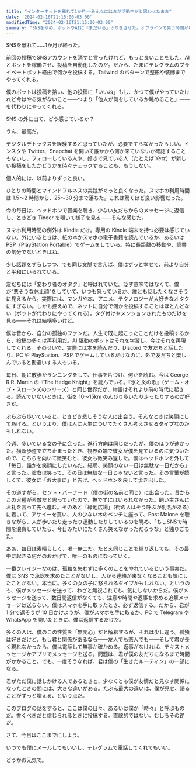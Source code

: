 ```yaml
---
title: "インターネットを離れて1か月——みんなにはまだ活動中だと思わせたまま"
date: '2024-02-16T21:15:00-03:00'
modifiedTime: "2024-02-16T21:15:00-03:00"
summary: "SNSをやめ、ボットやAIに『まだいる』ふりをさせた。オフラインで笑う時間が増えた。"
---
```



SNSを離れて……1か月が経った。

前回の投稿でSNSアカウントを消すと言ったけれど、もっと良いことをした。AIとボットを稼働させ、投稿を自動化したのだ。だから、たまにテレグラムのプライベートボット経由で何かを投稿する。Tailwind のパターンで整形や装飾までやってくれる。

僕のボットは投稿を拾い、他の投稿に「いいね」もし、かつて僕がやっていたけれど今はやる気がないこと——つまり「他人が何をしているか眺めること」——を代わりにやってくれる。

SNS の外に出て、どう感じているか？

うん、最高だ。

デジタルデトックスを経験すると思っていたが、必要ですらなかったらしい。インスタや Twitter、Snapchat を開いて誰かから何か来ていないか確認することもないし、フォローしている人や、好きで見ている人（たとえば Yetz）が新しい投稿をしたかどうかを時々チェックすることも、もうしない。

個人的には、以前よりずっと良い。

ひとりの時間とマインドフルネスの実践がぐっと良くなった。スマホの利用時間は 1.5〜2 時間から、25〜30 分まで落ちた。これは驚くほど良い影響だった。

今の毎日は、ヘッドホンで音楽を聴き、少ない友だちからのメッセージに返信し、ときどき Tinder を覗いて様子を見る——そんな感じだ。

スマホ利用時間の例外は Kindle だけ。専用の Kindle 端末を持つ必要は感じていない。外にいるときは、紙の本かスマホの電子書籍を読んでいるか、あるいは PSP（PlayStation Portable）でゲームをしている。特に長距離の移動や、読書の気分でないときはね。

少し話題をずらしつつ、でも同じ文脈で言えば、僕はずっと幸せで、前より自分と平和にいられている。

友だちには「変わり者のオタク」と呼ばれていた。貶す意味ではなくて、僕が“悪そうな休止顔”をしていて、いつも怒っているか、誰とも話したくなさそうに見えるから。実際には、マンガや本、アニメ、テクノロジーが大好きなオタクにすぎない。しかも控えめで、ネットに自分で何かを投稿することはほとんどない（ボットが代わりにやってくれる）。タグ付けやメンションされたものだけを見る——それは結構多いけど。

僕は昔から、自分の孤独のファンだ。人生で既に起こったことだけを投稿するから、投稿の多くは再利用だ。AI 駆動のボットはそれを学習し、今はそれを再現してくれる。そのせいで、実際には本を読んだり、Discord で友だちと話したり、PC や PlayStation、PSP でゲームしているだけなのに、外で友だちと楽しんでいると勘違いする人もいる。

毎日、朝に散歩かランニングをして、仕事を片づけ、何かを読む。今は George R.R. Martin の『The Hedge Knight』を読んでいる。『氷と炎の歌』（ゲーム・オブ・スローンズのシリーズ）と同じ世界だが、物語はそれより前の時代に起きる。読んでいないときは、街を 10〜15km のんびり歩いたり走ったりするのが好きだ。

ぶらぶら歩いていると、ときどき悲しそうな人に出会う。そんなときは笑顔にしてあげる。というより、僕は人に人生についてたくさん考えさせるタイプなのかもしれない。

今週、歩いている女の子に会った。進行方向は同じだったが、僕のほうが速かった。横断歩道で立ち止まったとき、視界の端で彼女が僕を見ているのに気づいたので、こちらを向いて微笑むと、彼女も微笑み返した。僕はヘッドホンを外して「毎日、誰かを笑顔にしたいんだ。結局、笑顔のない一日は無駄な一日だから」と言った。彼女は笑って、その日は無駄な一日じゃないと言った。その言葉が嬉しくて、彼女に「お大事に」と告げ、ヘッドホンを戻して歩き出した。

その道すがら、セント・バーナード（僕の街の名前と同じ）に出会った。昔からこの犬種が素敵だと思っていたので、撫でずにはいられなかった。飼い主さんにお礼を言って先へ進む。そのあと「緑地広場」（街の人はそう呼ぶが別名がある）に着いて、アサイーを買い、人の少ない木のベンチに座って、Post Malone を聴きながら、人が歩いたり走ったり運動したりしているのを眺め、「もしSNSで時間を浪費していたら、今日みたいにたくさん笑えなかっただろうな」と独りごちた。

ああ、毎日は素晴らしく、唯一無二だ。たとえ同じことを繰り返しても、その最中に起きる何かのおかげで、唯一のものになっていく。

一番クレイジーなのは、孤独を失わずに多くのことをやれているという事実だ。僕は SNS で承認を求めたことがないし、人から連絡が来なくなることも気にしたことがない。本当に。多くの女の子に怒られるタイプかもしれない。というのも、僕がメッセージを送って、わざと無視されても、気にしないからだ。僕がメッセージを送って、数日間返信がなくても、注意や時間や返事を求める追撃メッセージは送らない。僕はスマホを手に取ったとき、必ず返信する。だから、君が 1 分で返そうが 10 日かけようが、僕がスマホを手に取るか、PC で Telegram や WhatsApp を開いたときに、僕は返信するだけだ。

多くの人は、僕のこの性質を「無関心」だと解釈するが、それは少し違う。孤独は好きだけど、もし君と関係があるなら——友人でも恋人でも——そして君が長く現れなかったら、僕は電話して無事か確かめる。返事がなければ、テキストメッセージかアプリでメッセージを送る。問題は、君が僕の友だちになるまで時間がかかること。でも、一度そうなれば、君は僕の「生きたルーティン」の一部になる。

君がただ僕に話しかける人であるときと、少なくとも僕が友情だと見なす関係になったときの間には、大きな違いがある。たぶん最大の違いは、僕が見せ、語ることがずっと増える、という点だ。

このブログの話をすると、ここは僕の日々、あるいは僕が「時々」と呼ぶものだ。書くべきだと信じられるときに投稿する。直線的ではない。むしろその逆だ。

さて、今日はここまでにしよう。

いつでも僕にメールしてもいいし、テレグラムで電話してくれてもいい。

どうかお元気で。
